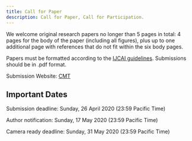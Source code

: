 ```yaml
---
title: Call for Paper
description: Call for Paper, Call for Participation.
---
```


<PageDescription>


We welcome original research papers no longer than 5 pages in total: 4 pages for the body of the paper (including all figures), plus up to one additional page with references that do not fit within the six body pages.

Papers must be formatted according to the [IJCAI guidelines](https://www.ijcai.org/authors_kit). Submissions should be in .pdf format.

Submission Website: [CMT](https://cmt3.research.microsoft.com/DCM2020)

</PageDescription>

## Important Dates
<AnchorLinks>
  
  <AnchorLink>Submission deadline: Sunday, 26 April 2020 (23:59 Pacific Time)</AnchorLink>
  
  <AnchorLink>Author notification: Sunday, 17 May 2020 (23:59 Pacific Time)</AnchorLink>
  
  <AnchorLink>Camera ready deadline: Sunday, 31 May 2020 (23:59 Pacific Time)</AnchorLink>
  
</AnchorLinks>
